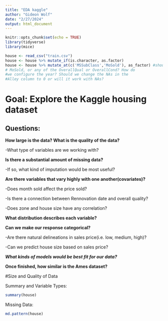 ```yaml
---
title: "EDA kaggle"
author: "Gideon Wolf"
date: "2/27/2024"
output: html_document
---
```


```r
knitr::opts_chunk$set(echo = TRUE)
library(tidyverse)
library(mice)
```

```r
house <- read_csv("train.csv")
house <- house %>% mutate_if(is.character, as.factor)
house <- house %>% mutate_at(c('MSSubClass','MoSold'), as_factor) #should we include YrSold, YrBuilt, YrRennovated, 
# MoSold, or any of the OverallQual or OverallCond? How do
#we configure the year? Should we change the NAs in the
#Alley column to 0 or will it work with NAs?
```


# Goal: Explore the Kaggle housing dataset


## Questions: 

**How large is the data? What is the quality of the data?**

-What type of variables are we working with?

**Is there a substantial amount of missing data?**

-If so, what kind of imputation would be most useful?

**Are there variables that vary highly with one another(covariates)?**

-Does month sold affect the price sold? 

-Is there a connection between Rennovation date and overall quality?

-Does zone and house size have any correlation?

**What distribution describes each variable?** 

**Can we make our response categorical?**

-Are there natural delineations in sales price(i.e. low, medium, high)?

-Can we predict house size based on sales price? 

***What kinds of models would be best fit for our data?***

**Once finished, how similar is the Ames dataset?**


#Size and Quality of Data

Summary and Variable Types:
```r
summary(house)
```


Missing Data:
```r
md.pattern(house)
```

